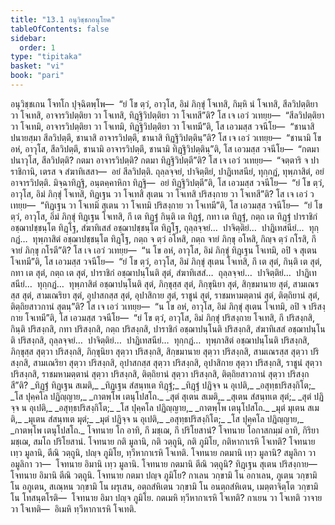 ```yaml
---
title: "13.1 อนุวิชฺชกอนุโยค"
tableOfContents: false
sidebar:
  order: 1
type: "tipitaka"
basket: "vi"
book: "pari"
---
```



<DynamicBreadcrumb />

<Division number="360" book="pari">

<Paragraph number="1792" book="pari">
อนุวิชฺชเกน โจทโก ปุจฺฉิตพฺโพ—  “ยํ โข ตฺวํ, อาวุโส, อิมํ ภิกฺขุํ โจเทสิ, กิมฺหิ นํ โจเทสิ, สีลวิปตฺติยา วา โจเทสิ, อาจารวิปตฺติยา วา โจเทสิ, ทิฏฺฐิวิปตฺติยา วา โจเทสี”ติ? โส เจ เอวํ วเทยฺย—  “สีลวิปตฺติยา วา โจเทมิ, อาจารวิปตฺติยา วา โจเทมิ, ทิฏฺฐิวิปตฺติยา วา โจเทมี”ติ, โส เอวมสฺส วจนีโย—  “ชานาสิ ปนายสฺมา สีลวิปตฺตึ, ชานาสิ อาจารวิปตฺตึ, ชานาสิ ทิฏฺฐิวิปตฺตินฺ”ติ? โส เจ เอวํ วเทยฺย—  “ชานามิ โข อหํ, อาวุโส, สีลวิปตฺตึ, ชานามิ อาจารวิปตฺตึ, ชานามิ ทิฏฺฐิวิปตฺตินฺ”ติ, โส เอวมสฺส วจนีโย—  “กตมา ปนาวุโส, สีลวิปตฺติ? กตมา อาจารวิปตฺติ? กตมา ทิฏฺฐิวิปตฺตี”ติ? โส เจ เอวํ วเทยฺย—  “จตฺตาริ จ ปาราชิกานิ, เตรส จ สํฆาทิเสสา—  อยํ สีลวิปตฺติ. ถุลฺลจฺจยํ, ปาจิตฺติยํ, ปาฏิเทสนียํ, ทุกฺกฏํ, ทุพฺภาสิตํ, อยํ อาจารวิปตฺติ. มิจฺฉาทิฏฺฐิ, อนฺตคฺคาหิกา ทิฏฺฐิ—  อยํ ทิฏฺฐิวิปตฺตี”ติ, โส เอวมสฺส วจนีโย—  “ยํ โข ตฺวํ, อาวุโส, อิมํ ภิกฺขุํ โจเทสิ, ทิฏฺเฐน วา โจเทสิ สุเตน วา โจเทสิ ปริสงฺกาย วา โจเทสี”ติ? โส เจ เอวํ วเทยฺย—  “ทิฏฺเฐน วา โจเทมิ สุเตน วา โจเทมิ ปริสงฺกาย วา โจเทมี”ติ, โส เอวมสฺส วจนีโย—  “ยํ โข ตฺวํ, อาวุโส, อิมํ ภิกฺขุํ ทิฏฺเฐน โจเทสิ, กึ เต ทิฏฺฐํ กินฺติ เต ทิฏฺฐํ, กทา เต ทิฏฺฐํ, กตฺถ เต ทิฏฺฐํ ปาราชิกํ อชฺฌาปชฺชนฺโต ทิฏฺโฐ, สํฆาทิเสสํ อชฺฌาปชฺชนฺโต ทิฏฺโฐ, ถุลฺลจฺจยํ…  ปาจิตฺติยํ…  ปาฏิเทสนียํ…  ทุกฺกฏํ…  ทุพฺภาสิตํ อชฺฌาปชฺชนฺโต ทิฏฺโฐ, กตฺถ จ ตฺวํ อโหสิ, กตฺถ จายํ ภิกฺขุ อโหสิ, กิญฺจ ตฺวํ กโรสิ, กึ จายํ ภิกฺขุ กโรตี”ติ? โส เจ เอวํ วเทยฺย—  “น โข อหํ, อาวุโส, อิมํ ภิกฺขุํ ทิฏฺเฐน โจเทมิ, อปิ จ สุเตน โจเทมี”ติ, โส เอวมสฺส วจนีโย—  “ยํ โข ตฺวํ, อาวุโส, อิมํ ภิกฺขุํ สุเตน โจเทสิ, กึ เต สุตํ, กินฺติ เต สุตํ, กทา เต สุตํ, กตฺถ เต สุตํ, ปาราชิกํ อชฺฌาปนฺโนติ สุตํ, สํฆาทิเสสํ…  ถุลฺลจฺจยํ…  ปาจิตฺติยํ…  ปาฏิเทสนียํ…  ทุกฺกฏํ…  ทุพฺภาสิตํ อชฺฌาปนฺโนติ สุตํ, ภิกฺขุสฺส สุตํ, ภิกฺขุนิยา สุตํ, สิกฺขมานาย สุตํ, สามเณรสฺส สุตํ, สามเณริยา สุตํ, อุปาสกสฺส สุตํ, อุปาสิกาย สุตํ, ราชูนํ สุตํ, ราชมหามตฺตานํ สุตํ, ติตฺถิยานํ สุตํ, ติตฺถิยสาวกานํ สุตนฺ”ติ? โส เจ เอวํ วเทยฺย—  “น โข อหํ, อาวุโส, อิมํ ภิกฺขุํ สุเตน โจเทมิ, อปิ จ ปริสงฺกาย โจเทมี”ติ, โส เอวมสฺส วจนีโย—  “ยํ โข ตฺวํ, อาวุโส, อิมํ ภิกฺขุํ ปริสงฺกาย โจเทสิ, กึ ปริสงฺกสิ, กินฺติ ปริสงฺกสิ, กทา ปริสงฺกสิ, กตฺถ ปริสงฺกสิ, ปาราชิกํ อชฺฌาปนฺโนติ ปริสงฺกสิ, สํฆาทิเสสํ อชฺฌาปนฺโนติ ปริสงฺกสิ, ถุลฺลจฺจยํ…  ปาจิตฺติยํ…  ปาฏิเทสนียํ…  ทุกฺกฏํ…  ทุพฺภาสิตํ อชฺฌาปนฺโนติ ปริสงฺกสิ, ภิกฺขุสฺส สุตฺวา ปริสงฺกสิ, ภิกฺขุนิยา สุตฺวา ปริสงฺกสิ, สิกฺขมานาย สุตฺวา ปริสงฺกสิ, สามเณรสฺส สุตฺวา ปริสงฺกสิ, สามเณริยา สุตฺวา ปริสงฺกสิ, อุปาสกสฺส สุตฺวา ปริสงฺกสิ, อุปาสิกาย สุตฺวา ปริสงฺกสิ, ราชูนํ สุตฺวา ปริสงฺกสิ, ราชมหามตฺตานํ สุตฺวา ปริสงฺกสิ, ติตฺถิยานํ สุตฺวา ปริสงฺกสิ, ติตฺถิยสาวกานํ สุตฺวา ปริสงฺกสี”ติ?
</Paragraph>

</Division>
<Division number="361" book="pari">

<Paragraph number="1793" type="verses" book="pari">
_ทิฏฺฐํ ทิฏฺเฐน สเมติ,_  
_ทิฏฺเฐน สํสนฺทเต ทิฏฺฐํ;_  
_ทิฏฺฐํ ปฏิจฺจ น อุเปติ,_  
_อสุทฺธปริสงฺกิโต;_  
_โส ปุคฺคโล ปฏิญฺญาย,_  
_กาตพฺโพ เตนุโปสโถ._  

</Paragraph>

<Paragraph number="1794" type="verses" book="pari">
_สุตํ สุเตน สเมติ,_  
_สุเตน สํสนฺทเต สุตํ;_  
_สุตํ ปฏิจฺจ น อุเปติ,_  
_อสุทฺธปริสงฺกิโต;_  
_โส ปุคฺคโล ปฏิญฺญาย,_  
_กาตพฺโพ เตนุโปสโถ._  

</Paragraph>

<Paragraph number="1795" type="verses" book="pari">
_มุตํ มุเตน สเมติ,_  
_มุเตน สํสนฺทเต มุตํ;_  
_มุตํ ปฏิจฺจ น อุเปติ,_  
_อสุทฺธปริสงฺกิโต;_  
_โส ปุคฺคโล ปฏิญฺญาย,_  
_กาตพฺโพ เตนุโปสโถ._  

</Paragraph>

</Division>
<Division number="362" book="pari">

<Paragraph number="1796" book="pari">
โจทนาย โก อาทิ, กึ มชฺเฌ, กึ ปริโยสานํ? โจทนาย โอกาสกมฺมํ อาทิ, กิริยา มชฺเฌ, สมโถ ปริโยสานํ. โจทนาย กติ มูลานิ, กติ วตฺถูนิ, กติ ภูมิโย, กติหากาเรหิ โจเทติ? โจทนาย เทฺว มูลานิ, ตีณิ วตฺถูนิ, ปญฺจ ภูมิโย, ทฺวีหากาเรหิ โจเทติ. โจทนาย กตมานิ เทฺว มูลานิ? สมูลิกา วา อมูลิกา วา—  โจทนาย อิมานิ เทฺว มูลานิ. โจทนาย กตมานิ ตีณิ วตฺถูนิ? ทิฏฺเฐน สุเตน ปริสงฺกาย—  โจทนาย อิมานิ ตีณิ วตฺถูนิ. โจทนาย กตมา ปญฺจ ภูมิโย? กาเลน วกฺขามิ โน อกาเลน, ภูเตน วกฺขามิ โน อภูเตน, สเณฺหน วกฺขามิ โน ผรุเสน, อตฺถสํหิเตน วกฺขามิ โน อนตฺถสํหิเตน, เมตฺตาจิตฺโต วกฺขามิ โน โทสนฺตโรติ—  โจทนาย อิมา ปญฺจ ภูมิโย.
</Paragraph>

<Paragraph number="1797" book="pari">
กตเมหิ ทฺวีหากาเรหิ โจเทติ? กาเยน วา โจเทติ วาจาย วา โจเทติ—  อิเมหิ ทฺวีหากาเรหิ โจเทติ.
</Paragraph>
</Division>